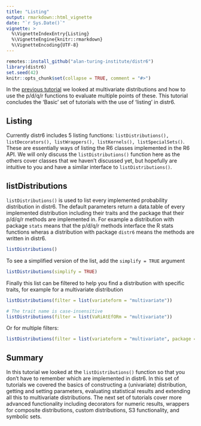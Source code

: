```yaml
---
title: "Listing"
output: rmarkdown::html_vignette
date: "`r Sys.Date()`"
vignette: >
  %\VignetteIndexEntry{Listing}
  %\VignetteEngine{knitr::rmarkdown}
  %\VignetteEncoding{UTF-8}
---
```


```r
remotes::install_github("alan-turing-institute/distr6")
library(distr6)
set.seed(42)
knitr::opts_chunk$set(collapse = TRUE, comment = "#>")
```

In the [previous tutorial](https://alan-turing-institute.github.io/distr6/articles/webs/multivariates.html) we looked at multivariate distributions and how to use the p/d/q/r functions to evaluate multiple points of these. This tutorial concludes the 'Basic' set of tutorials with the use of 'listing' in distr6.

## Listing

Currently distr6 includes 5 listing functions: `listDistributions(), listDecorators(), listWrappers(), listKernels(), listSpecialSets()`. These are essentially ways of listing the R6 classes implemented in the R6 API. We will only discuss the `listDistributions()` function here as the others cover classes that we haven't discussed yet, but hopefully are intuitive to you and have a similar interface to `listDistributions()`.

## listDistributions

`listDistributions()` is used to list every implemented probability distribution in distr6. The default parameters return a data.table of every implemented distribution including their traits and the package that their p/d/q/r methods are implemented in. For example a distribution with package `stats` means that the p/d/q/r methods interface the R stats functions wheras a distribution with package `distr6` means the methods are written in distr6.

```r
listDistributions()
```

To see a simplified version of the list, add the `simplify = TRUE` argument

```r
listDistributions(simplify = TRUE)
```

Finally this list can be filtered to help you find a distribution with specific traits, for example for a multivariate distribution

```r
listDistributions(filter = list(variateform = "multivariate"))

# The trait name is case-insensitive
listDistributions(filter = list(VaRiAtEfORm = "multivariate")) 
```

Or for multiple filters:
```r
listDistributions(filter = list(variateform = "multivariate", package = "distr6"))
```

## Summary

In this tutorial we looked at the `listDistributions()` function so that you don't have to remember which are implemented in distr6. In this set of tutorials we covered the basics of constructing a (univariate) distribution, getting and setting parameters, evaluating statistical results and extending all this to multivariate distributions. The next set of tutorials cover more advanced functionality including decorators for numeric results, wrappers for composite distributions, custom distributions, S3 functionality, and symbolic sets.

